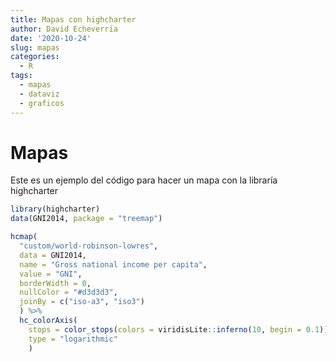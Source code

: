 ```yaml
---
title: Mapas con highcharter
author: David Echeverría
date: '2020-10-24'
slug: mapas
categories:
  - R
tags:
  - mapas
  - dataviz
  - graficos
---
```


# Mapas

Este es un ejemplo del código para hacer un mapa con la libraría highcharter

```r
library(highcharter)
data(GNI2014, package = "treemap")

hcmap(
  "custom/world-robinson-lowres", 
  data = GNI2014,
  name = "Gross national income per capita", 
  value = "GNI",
  borderWidth = 0,
  nullColor = "#d3d3d3",
  joinBy = c("iso-a3", "iso3")
  ) %>%
  hc_colorAxis(
    stops = color_stops(colors = viridisLite::inferno(10, begin = 0.1)),
    type = "logarithmic"
    ) 
```